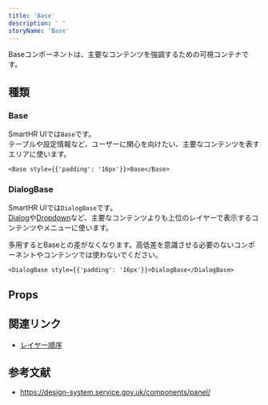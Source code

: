 ```yaml
---
title: 'Base'
description: ' '
storyName: 'Base'
---
```



Baseコンポーネントは、主要なコンテンツを強調するための可視コンテナです。

<ComponentStory name="Base" />

## 種類

### Base
SmartHR UIでは`Base`です。  
テーブルや設定情報など、ユーザーに関心を向けたい、主要なコンテンツを表すエリアに使います。

```tsx editable codeBlock
<Base style={{'padding': '16px'}}>Base</Base>
```

### DialogBase
SmartHR UIでは`DialogBase`です。  
[Dialog](/products/components/dialog/)や[Dropdown](/products/components/dropdown/)など、主要なコンテンツよりも上位のレイヤーで表示するコンテンツやメニューに使います。

多用するとBaseとの差がなくなります。高低差を意識させる必要のないコンポーネントやコンテンツでは使わないでください。

```tsx editable codeBlock
<DialogBase style={{'padding': '16px'}}>DialogBase</DialogBase>
```


## Props

<ComponentPropsTable name="Base" showTitle />

<ComponentPropsTable name="DialogBase" showTitle />


## 関連リンク

* [レイヤー順序](/products/design-tokens/z-index/)


## 参考文献

* https://design-system.service.gov.uk/components/panel/
